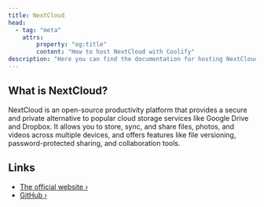 ```yaml
---
title: NextCloud
head:
  - tag: "meta"
    attrs:
        property: "og:title"
        content: "How to host NextCloud with Coolify"
description: "Here you can find the documentation for hosting NextCloud with Coolify."
---
```



<Badge text="One-click setup." variant="note" size="large" />

## What is NextCloud?

NextCloud is an open-source productivity platform that provides a secure and private alternative to popular cloud storage services like Google Drive and Dropbox. It allows you to store, sync, and share files, photos, and videos across multiple devices, and offers features like file versioning, password-protected sharing, and collaboration tools.

## Links

- [The official website ›](https://nextcloud.com/)
- [GitHub ›](https://github.com/nextcloud/server)
